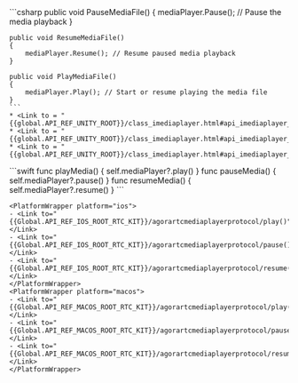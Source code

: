 <PlatformWrapper platform="unity">
    ```csharp
    public void PauseMediaFile()
    {
        mediaPlayer.Pause(); // Pause the media playback
    }

    public void ResumeMediaFile()
    {
        mediaPlayer.Resume(); // Resume paused media playback
    }

    public void PlayMediaFile()
    {
        mediaPlayer.Play(); // Start or resume playing the media file
    }
    ```
    * <Link to = "{{global.API_REF_UNITY_ROOT}}/class_imediaplayer.html#api_imediaplayer_play">Play</Link>
    * <Link to = "{{global.API_REF_UNITY_ROOT}}/class_imediaplayer.html#api_imediaplayer_resume">Resume</Link>
    * <Link to = "{{global.API_REF_UNITY_ROOT}}/class_imediaplayer.html#api_imediaplayer_pause">Pause</Link>
</PlatformWrapper>
<PlatformWrapper platform={["ios"]}>
    ```swift
    func playMedia() { self.mediaPlayer?.play() }
    func pauseMedia() { self.mediaPlayer?.pause() }
    func resumeMedia() { self.mediaPlayer?.resume() }
    ```

    <PlatformWrapper platform="ios">
    - <Link to="{{Global.API_REF_IOS_ROOT_RTC_KIT}}/agorartcmediaplayerprotocol/play()">play()</Link>
    - <Link to="{{Global.API_REF_IOS_ROOT_RTC_KIT}}/agorartcmediaplayerprotocol/pause()">pause()</Link>
    - <Link to="{{Global.API_REF_IOS_ROOT_RTC_KIT}}/agorartcmediaplayerprotocol/resume()">resume()</Link>
    </PlatformWrapper>
    <PlatformWrapper platform="macos">
    - <Link to="{{Global.API_REF_MACOS_ROOT_RTC_KIT}}/agorartcmediaplayerprotocol/play()">play()</Link>
    - <Link to="{{Global.API_REF_MACOS_ROOT_RTC_KIT}}/agorartcmediaplayerprotocol/pause()">pause()</Link>
    - <Link to="{{Global.API_REF_MACOS_ROOT_RTC_KIT}}/agorartcmediaplayerprotocol/resume()">resume()</Link>
    </PlatformWrapper>
</PlatformWrapper>